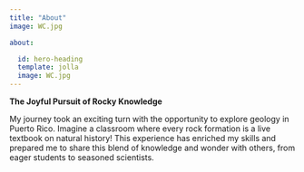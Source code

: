 ```yaml
---
title: "About"
image: WC.jpg

about: 

  id: hero-heading
  template: jolla
  image: WC.jpg
---
```


**The Joyful Pursuit of Rocky Knowledge**

My journey took an exciting turn with the opportunity to explore geology in Puerto Rico. Imagine a classroom where every rock formation is a live textbook on natural history! This experience has enriched my skills and prepared me to share this blend of knowledge and wonder with others, from eager students to seasoned scientists.
